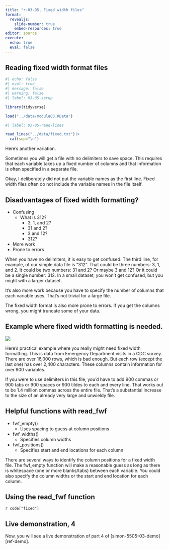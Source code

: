 ```yaml
---
title: "r-03-05, Fixed width files"
format: 
  revealjs:
    slide-number: true
    embed-resources: true
editor: source
execute: 
  echo: true
  eval: false
---
```


## Reading fixed width format files

```r
#| echo: false
#| eval: true
#| message: false
#| warning: false
#| label: 03-05-setup

library(tidyverse)

load("../data/module03.RData")
```

```r
#| label: 03-05-read-lines

read_lines("../data/fixed.txt")|> 
  cat(sep="\n")
```

::: notes

Here's another variation.

Sometimes you will get a file with no delimiters to save space. This requires that each variable takes up a fixed number of columns and that information is often specified in a separate file.

Okay, I deliberately did not put the variable names as the first line. Fixed width files often do not include the variable names in the file itself.

:::

## Disadvantages of fixed width formatting?

-   Confusing
    -   What is 312? 
        -   3, 1, and 2?
        -   31 and 2?
        -   3 and 12?
        -   312?
-   More work
-   Prone to errors

::: notes

When you have no delimiters, it is easy to get confused. The third line, for example, of our simple data file is "312". That could be three numbers: 3, 1, and 2. It could be two numbers: 31 and 2? Or maybe 3 and 12? Or it could be a single number: 312. In a small dataset, you won't get confused, but you might with a larger dataset.

It's also more work because you have to specify the number of columns that each variable uses. That's not trivial for a large file.

The fixed width format is also more prone to errors. If you get the columns wrong, you might truncate some of your data.

:::

## Example where fixed width formatting is needed.

![](../images/ed2017.png)

::: notes

Here's practical example where you really might need fixed width formatting. This is data from Emergency Department visits in a CDC survey. There are over 16,000 rows, which is bad enough. But each row (except the last one) has over 2,400 characters. These columns contain information for over 900 variables.

If you were to use delimiters in this file, you'd have to add 900 commas or 900 tabs or 900 spaces or 900 tildes to each and every line. That works out to be 1.4 million commas across the entire file. That's a substantial increase to the size of an already very large and unwieldy file.

:::

## Helpful functions with read_fwf

-    fwf_empty()
     -   Uses spacing to guess at column positions
-    fwf_widths()
     -   Specifies column widths
-    fwf_positions()
     -   Specifies start and end locations for each column
     
::: notes

There are several ways to identify the column positions for a fixed width file. The fwf_empty function will make a reasonable guess as long as there is whitespace (one or more blanks/tabs) between each variable. You could also specify the column widths or the start and end location for each column.

:::

## Using the read_fwf function 

`r code["fixed"]`

## Live demonstration, 4

Now, you will see a live demonstration of part 4 of [simon-5505-03-demo][ref-demo].
